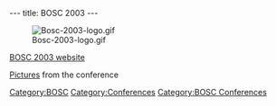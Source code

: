 ---
title: BOSC 2003
---

[[Image:Bosc-2003-logo.gif]]


[http://open-bio.org/bosc2003 BOSC 2003 website]

[http://gallery.open-bio.org/gallery2/v/bosc2003 Pictures] from the conference

[[Category:BOSC]] [[Category:Conferences]]
[[Category:BOSC Conferences]]